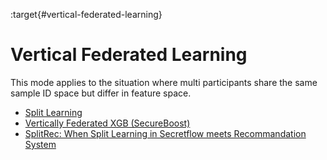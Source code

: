 :target{#vertical-federated-learning}

# Vertical Federated Learning

This mode applies to the situation where multi participants share the same sample ID space but differ in feature space.

<TableOfContents>


  - [Split Learning](split_learning.mdx)
  - [Vertically Federated XGB (SecureBoost)](tree.mdx)
  - [SplitRec: When Split Learning in Secretflow meets Recommandation System](SplitRec/index.mdx)
</TableOfContents>
